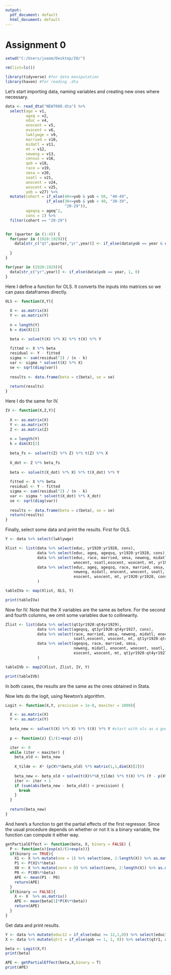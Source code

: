 ---
output:
  pdf_document: default
  html_document: default
---


# Assignment 0

```{r setup, include = FALSE}
setwd("C:/Users/joaom/Desktop/IO/")

rm(list=ls())

library(tidyverse) #for data manipulation
library(haven) #for reading .dta

```

Let's start importing data, naming variables and creating new ones where necessary.

```{r dataimport}
data <- read_dta("NEW7080.dta") %>%
  select(age = v1,
         ageq = v2,
         educ = v4,
         enocent = v5,
         esocent = v6,
         lwklywge = v9,
         married = v10,
         midatl = v11,
         mt = v12,
         neweng = v13,
         census = v16,
         qob = v18,
         race = v19,
         smsa = v20,
         soatl = v21,
         wnocent = v24,
         wsocent = v25,
         yob = v27) %>%
  mutate(cohort = if_else(40<=yob & yob < 50, "40-49",
                  if_else(30<=yob & yob < 40, "30-39",
                          "20-29")),
         ageqsq = ageq^2,
         cons = 1) %>%
  filter(cohort == "20-29")


for (quarter in (1:4)) {
  for(year in (1920:1929)){
    data[str_c("qt",quarter,"yr",year)] <- if_else(data$yob == year & data$qob == quarter, 1, 0)
    
  }
}

for(year in (1920:1929)){
  data[str_c("yr",year)] <- if_else(data$yob == year, 1, 0)
}
```

Here I define a function for OLS. It converts the inputs into matrices so we can pass dataframes directly.

```{r ols}
OLS <- function(X,Y){
  
  X <- as.matrix(X)
  Y <- as.matrix(Y)
  
  n = length(Y)
  k = dim(X)[2]

  beta <- solve(t(X) %*% X) %*% t(X) %*% Y
  
  fitted <- X %*% beta
  residual <- Y - fitted
  sigma <- sum(residual^2) / (n - k)
  var <- sigma * solve(t(X) %*% X)
  se <- sqrt(diag(var))
  
  results <- data.frame(beta = c(beta), se = se)
  
  return(results)
}
```

Here I do the same for IV.

```{r iv}
IV <- function(X,Z,Y){
  
  X <- as.matrix(X)
  Y <- as.matrix(Y)
  Z <- as.matrix(Z)
  
  n = length(Y)
  k = dim(X)[2]
  
  beta_fs <- solve(t(Z) %*% Z) %*% t(Z) %*% X
  
  X_dot <- Z %*% beta_fs
  
  beta <- solve(t(X_dot) %*% X) %*% t(X_dot) %*% Y
  
  fitted <- X %*% beta
  residual <- Y - fitted
  sigma <- sum(residual^2) / (n - k)
  var <- sigma * solve(t(X_dot) %*% X_dot) 
  se <- sqrt(diag(var))
  
  results <- data.frame(beta = c(beta), se = se)
  return(results)
}
```

Finally, select some data and print the results. First for OLS.

```{r olsresults}
Y <- data %>% select(lwklywge)

Xlist <- list(data %>% select(educ, yr1920:yr1928, cons),
              data %>% select(educ, ageq, ageqsq, yr1920:yr1928, cons),
              data %>% select(educ, race, married, smsa, neweng, midatl,enocent, 
                              wnocent, soatl,esocent, wsocent, mt, yr1920:yr1928, cons),
              data %>% select(educ, ageq, ageqsq, race, married, smsa, 
                              neweng, midatl, enocent, wnocent, soatl,
                              esocent, wsocent, mt, yr1920:yr1928, cons)
              )

tableIVa <- map(Xlist, OLS, Y)

print(tableIVa)
```

Now for IV. Note that the X variables are the same as before. For the second and fourth columns, we omit some variables due to collinearity.

```{r ivresults}
Zlist <- list(data %>% select(qt1yr1920:qt4yr1929),
              data %>% select(ageqsq, qt1yr1920:qt4yr1927, cons),
              data %>% select(race, married, smsa, neweng, midatl, enocent, wnocent,
                              soatl,esocent, wsocent, mt, qt1yr1920:qt4yr1928, cons),
              data %>% select(ageqsq, race, married, smsa, 
                              neweng, midatl, enocent, wnocent, soatl,
                              esocent, wsocent, mt, qt1yr1920:qt4yr1927, cons)
              )

tableIVb <- map2(Xlist, Zlist, IV, Y)

print(tableIVb)

```
In both cases, the results are the same as the ones obtained in Stata.

Now lets do the logit, using Newton's algorithm.

```{r Logit}
Logit <- function(X,Y, precision = 1e-8, maxiter = 1000){

  X <- as.matrix(X)
  Y <- as.matrix(Y)
  
  beta_new <- solve(t(X) %*% X) %*% t(X) %*% Y #start with ols as a guess
  
  p <- function(z) {1/(1+exp(-z))}

  iter <- 0
  while (iter < maxiter) {
    beta_old <- beta_new
    
    X_tilde <- X* (p(X%*%beta_old) %*% matrix(1,1,dim(X)[2]))
    
    beta_new <- beta_old + solve(t(X)%*%X_tilde) %*% t(X) %*% (Y - p(X%*%beta_old))
    iter <- iter + 1
    if (sum(abs(beta_new - beta_old)) < precision) {
      break
    }
  }
  
  return(beta_new)
}
```

And here's a function to get the partial effects of the first regressor. Since the usual procedure depends on whether or not it is a binary variable, the function can compute it either way.

```{r APE}
getPartialEffect <- function(beta, X, binary = FALSE) {
  P <- function(x){exp(x)/(1+exp(x))}
  if(binary == TRUE){
    X1 <- X %>% mutate(one = 1) %>% select(one, 2:length(X)) %>% as.matrix()
    P1 <- P(X1%*%beta)
    X0 <- X %>% mutate(zero = 0) %>% select(zero, 2:length(X)) %>% as.matrix()
    P0 <- P(X0%*%beta)
    APE <- mean(P1 - P0)
    return(APE)
  }
  if(binary == FALSE){
    X <- X  %>% as.matrix()
    APE <- mean(beta[1]*P(X%*%beta))
    return(APE)
  } 
}
```

Get data and print results.

```{r logitresults}
Y <- data %>% mutate(educ12 = if_else(educ >= 12,1,0)) %>% select(educ12)
X <- data %>% mutate(qtr1 = if_else(qob == 1, 1, 0)) %>% select(qtr1, ageq, ageqsq, cons)

beta <- Logit(X,Y)
print(beta)

APE <- getPartialEffect(beta,X,binary = T)
print(APE)

```


